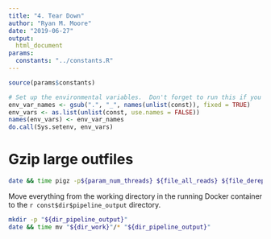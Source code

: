 ```yaml
---
title: "4. Tear Down"
author: "Ryan M. Moore"
date: "2019-06-27"
output:
  html_document
params:
  constants: "../constants.R"
---
```


```r
source(params$constants)

# Set up the environmental variables.  Don't forget to run this if you change anything or restart the server!
env_var_names <- gsub(".", "_", names(unlist(const)), fixed = TRUE)
env_vars <- as.list(unlist(const, use.names = FALSE))
names(env_vars) <- env_var_names
do.call(Sys.setenv, env_vars)
```

# Gzip large outfiles

```bash
date && time pigz -p${param_num_threads} ${file_all_reads} ${file_derep_seqs} ${file_read_lengths}
```


Move everything from the working directory in the running Docker container to the ``r const$dir$pipeline_output`` directory.

```bash
mkdir -p "${dir_pipeline_output}"
date && time mv "${dir_work}"/* "${dir_pipeline_output}"
```

